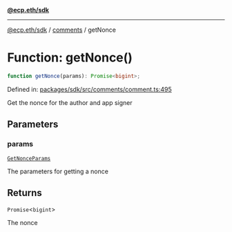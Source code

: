 [**@ecp.eth/sdk**](../../index.mdx)

***

[@ecp.eth/sdk](/sdk-reference/index.mdx) / [comments](/sdk-reference/comments/index.mdx) / getNonce

# Function: getNonce()

```ts
function getNonce(params): Promise<bigint>;
```

Defined in: [packages/sdk/src/comments/comment.ts:495](https://github.com/ecp-eth/comments-monorepo/blob/main/packages/sdk/src/comments/comment.ts#L495)

Get the nonce for the author and app signer

## Parameters

### params

[`GetNonceParams`](/sdk-reference/comments/type-aliases/GetNonceParams.mdx)

The parameters for getting a nonce

## Returns

`Promise`\<`bigint`\>

The nonce
